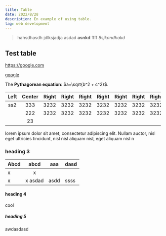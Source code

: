```yaml
---
title: Table
date: 2022/8/28
description: En example of using table.
tag: web development
---
```


> hahsdhasdh jdlksjadja asdad **asnkd** ffff _8sjkandhakd_

## Test table

https://google.com

[google](https://google.com)

The **Pythagorean equation**: $a=\sqrt{b^2 + c^2}$.

| Left | Center | Right | Right | Right | Right | Right | Right | Right |
| :--: | :----: | ----: | ----: | ----: | ----: | ----: | ----: | ----: |
| ss2  |  333   |  3232 |  3232 |  3232 |  3232 |  3232 |  3232 |  3232 |
|      |  222   |  3232 |  3232 |  3232 |  3232 |  3232 |  3232 |  3232 |
|      |   23   |       |       |       |       |       |       |       |

lorem ipsum dolor sit amet, consectetur adipiscing elit. Nullam auctor, nisl eget ultricies tincidunt, nisl nisl aliquam nisl, eget aliquam nisl n

### heading 3

| Abcd |  abcd   | aaa  | dasd |
| ---- | :-----: | ---- | ---- |
| x    |    x    |      |      |
| x    | x asdad | asdd | ssss |

#### heading 4

cool

##### heading 5

awdasdasd
